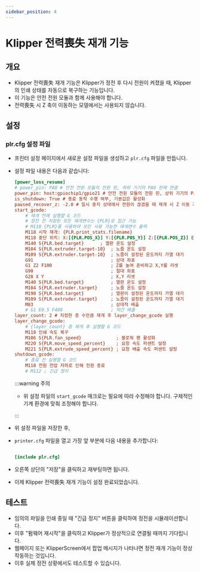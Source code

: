 ```yaml
---
sidebar_position: 4
---
```


# Klipper 전력喪失 재개 기능

## 개요

- Klipper 전력喪失 재개 기능은 Klipper가 정전 후 다시 전원이 켜졌을 때, Klipper의 인쇄 상태를 자동으로 복구하는 기능입니다.
- 이 기능은 안전 전원 모듈과 함께 사용해야 합니다.
- 전력喪失 시 Z 축이 이동하는 모델에서는 사용되지 않습니다.

## 설정

### plr.cfg 설정 파일

- 프린터 설정 페이지에서 새로운 설정 파일을 생성하고 `plr.cfg` 파일을 만듭니다.
- 설정 파일 내용은 다음과 같습니다:

    ```cfg
    [power_loss_resume]
    # power_pin: PA0 # 안전 전원 모듈의 전원 핀, 하위 기기의 PA0 핀에 연결
    power_pin: host:gpiochip1/gpio21 # 안전 전원 모듈의 전원 핀, 상위 기기의 PA21 핀에 연결
    is_shutdown: True # 종료 동작 수행 여부, 기본값은 활성화
    paused_recover_z: -2.0 # 일시 중지 상태에서 전원이 끊겼을 때 재개 시 Z 이동 거리, 기본값은 이동하지 않음
    start_gcode:
        # 재개 전에 실행할 G 코드
        # 정전 전 저장된 모든 매개변수는 {PLR}로 접근 가능
        # M118 {PLR}를 사용하여 모든 사용 가능한 매개변수 출력
        M118 시작 재개: {PLR.print_stats.filename}
        M118 중단 위치: X:[{PLR.POS_X}] Y:[{PLR.POS_Y}] Z:[{PLR.POS_Z}] E:[{PLR.POS_E}]
        M140 S{PLR.bed.target}      ; 열판 온도 설정
        M104 S{PLR.extruder.target-10}  ; 노즐 온도 설정
        M109 S{PLR.extruder.target-10}  ; 노즐이 설정된 온도까지 가열 대기
        G91                             ; 상대 좌표
        G1 Z2 F100                      ; Z를 높여 준비하고 X,Y를 리셋
        G90                             ; 절대 좌표
        G28 X Y                         ; X,Y 리셋
        M140 S{PLR.bed.target}          ; 열판 온도 설정
        M104 S{PLR.extruder.target}     ; 노즐 온도 설정
        M190 S{PLR.bed.target}          ; 열판이 설정된 온도까지 가열 대기
        M109 S{PLR.extruder.target}     ; 노즐이 설정된 온도까지 가열 대기
        M83                             ; 상대적 배출
        # G1 E0.5 F400                  ; 약간 배출
    layer_count: 2 # 지정한 층 수만큼 재개 후 layer_change_gcode 실행
    layer_change_gcode:                
        # {layer_count} 층 재개 후 실행할 G 코드
        M118 인쇄 속도 복구
        M106 S{PLR.fan_speed}             ; 블로워 팬 활성화
        M220 S{PLR.move_speed_percent}    ; 요청 속도 퍼센트 설정
        M221 S{PLR.extrude_speed_percent} ; 요청 배출 속도 퍼센트 설정
    shutdown_gcode:
        # 종료 전 실행할 G 코드
        M118 전원 전압 저하로 인해 전원 종료
        # M112 ; 긴급 정지

    ```

    :::warning 주의

    - 위 설정 파일의 `start_gcode` 매크로는 필요에 따라 수정해야 합니다. 구체적인 기계 환경에 맞춰 조정해야 합니다.

    :::

- 위 설정 파일을 저장한 후,
- `printer.cfg` 파일을 열고 가장 앞 부분에 다음 내용을 추가합니다:

    ```cfg

    [include plr.cfg]

    ```

- 오른쪽 상단의 "저장"을 클릭하고 재부팅하면 됩니다.
- 이제 Klipper 전력喪失 재개 기능이 설정 완료되었습니다.

## 테스트

- 임의의 파일을 인쇄 중일 때 "긴급 정지" 버튼을 클릭하여 정전을 시뮬레이션합니다.
- 이후 "펌웨어 재시작"을 클릭하고 Klipper가 정상적으로 연결될 때까지 기다립니다.
- 웹페이지 또는 KlipperScreen에서 팝업 메시지가 나타나면 정전 재개 기능이 정상 작동하는 것입니다.
- 이후 실제 정전 상황에서도 테스트할 수 있습니다.
